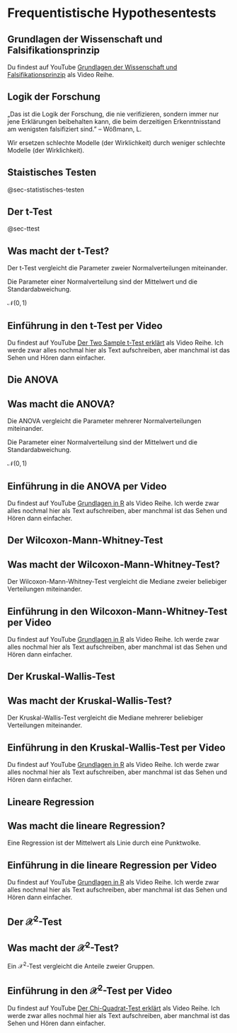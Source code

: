 # Frequentistische Hypothesentests

::: callout-tip
## Grundlagen der Wissenschaft und Falsifikationsprinzip

Du findest auf YouTube [Grundlagen der Wissenschaft und Falsifikationsprinzip](https://youtu.be/h45ftLNsspM) als Video Reihe.
:::

::: callout-note
## Logik der Forschung

„Das ist die Logik der Forschung, die nie verifizieren, sondern immer nur jene Erklärungen beibehalten kann, die beim derzeitigen Erkenntnisstand am wenigsten falsifiziert sind." -- Wößmann, L.

Wir ersetzen schlechte Modelle (der Wirklichkeit) durch weniger schlechte Modelle (der Wirklichkeit).
:::

## Staistisches Testen

@sec-statistisches-testen

## Der t-Test

@sec-ttest

::: callout-note
## Was macht der t-Test?

Der t-Test vergleicht die Parameter zweier Normalverteilungen miteinander.

Die Parameter einer Normalverteilung sind der Mittelwert und die Standardabweichung.

$\mathcal{N}(0, 1)$
:::

::: callout-tip
## Einführung in den t-Test per Video

Du findest auf YouTube [Der Two Sample t-Test erklärt](https://youtu.be/iECcenEDzOM) als Video Reihe. Ich werde zwar alles nochmal hier als Text aufschreiben, aber manchmal ist das Sehen und Hören dann einfacher.
:::

## Die ANOVA

::: callout-note
## Was macht die ANOVA?

Die ANOVA vergleicht die Parameter mehrerer Normalverteilungen miteinander.

Die Parameter einer Normalverteilung sind der Mittelwert und die Standardabweichung.

$\mathcal{N}(0, 1)$
:::

::: callout-tip
## Einführung in die ANOVA per Video

Du findest auf YouTube [Grundlagen in R](https://www.youtube.com/playlist?list=PLe51bCp9JvEFUnFqaJG5aRmON9i1ZbOYC) als Video Reihe. Ich werde zwar alles nochmal hier als Text aufschreiben, aber manchmal ist das Sehen und Hören dann einfacher.
:::

## Der Wilcoxon-Mann-Whitney-Test

::: callout-note
## Was macht der Wilcoxon-Mann-Whitney-Test?

Der Wilcoxon-Mann-Whitney-Test vergleicht die Mediane zweier beliebiger Verteilungen miteinander.
:::

::: callout-tip
## Einführung in den Wilcoxon-Mann-Whitney-Test per Video

Du findest auf YouTube [Grundlagen in R](https://www.youtube.com/playlist?list=PLe51bCp9JvEFUnFqaJG5aRmON9i1ZbOYC) als Video Reihe. Ich werde zwar alles nochmal hier als Text aufschreiben, aber manchmal ist das Sehen und Hören dann einfacher.
:::

## Der Kruskal-Wallis-Test

::: callout-note
## Was macht der Kruskal-Wallis-Test?

Der Kruskal-Wallis-Test vergleicht die Mediane mehrerer beliebiger Verteilungen miteinander.
:::

::: callout-tip
## Einführung in den Kruskal-Wallis-Test per Video

Du findest auf YouTube [Grundlagen in R](https://www.youtube.com/playlist?list=PLe51bCp9JvEFUnFqaJG5aRmON9i1ZbOYC) als Video Reihe. Ich werde zwar alles nochmal hier als Text aufschreiben, aber manchmal ist das Sehen und Hören dann einfacher.
:::

## Lineare Regression

::: callout-note
## Was macht die lineare Regression?

Eine Regression ist der Mittelwert als Linie durch eine Punktwolke.
:::

::: callout-tip
## Einführung in die lineare Regression per Video

Du findest auf YouTube [Grundlagen in R](https://www.youtube.com/playlist?list=PLe51bCp9JvEFUnFqaJG5aRmON9i1ZbOYC) als Video Reihe. Ich werde zwar alles nochmal hier als Text aufschreiben, aber manchmal ist das Sehen und Hören dann einfacher.
:::

## Der $\mathcal{X}^2$-Test

::: callout-note
## Was macht der $\mathcal{X}^2$-Test?

Ein $\mathcal{X}^2$-Test vergleicht die Anteile zweier Gruppen.
:::

::: callout-tip
## Einführung in den $\mathcal{X}^2$-Test per Video

Du findest auf YouTube [Der Chi-Quadrat-Test erklärt](https://youtu.be/B6YNtxBsK3c) als Video Reihe. Ich werde zwar alles nochmal hier als Text aufschreiben, aber manchmal ist das Sehen und Hören dann einfacher.
:::
